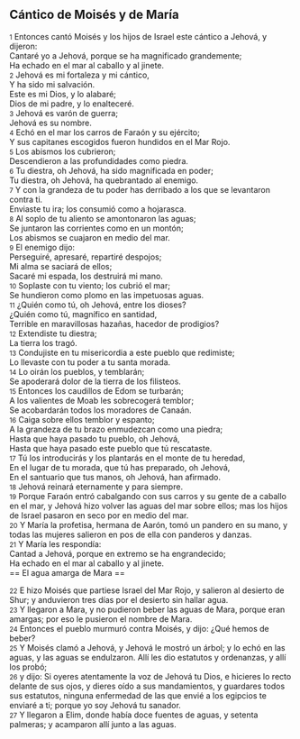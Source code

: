 == Cántico de Moisés y de María ==

{{anchor|1}} <small>1</small> Entonces cantó Moisés y los hijos de Israel este cántico a Jehová, y dijeron:<br>
Cantaré yo a Jehová, porque se ha magnificado grandemente;<br>
Ha echado en el mar al caballo y al jinete.<br>
{{anchor|2}} <small>2</small> Jehová es mi fortaleza y mi cántico,<br>
Y ha sido mi salvación.<br>
Este es mi Dios, y lo alabaré;<br>
Dios de mi padre, y lo enalteceré.<br>
{{anchor|3}} <small>3</small> Jehová es varón de guerra;<br>
Jehová es su nombre.<br>
{{anchor|4}} <small>4</small> Echó en el mar los carros de Faraón y su ejército;<br>
Y sus capitanes escogidos fueron hundidos en el Mar Rojo.<br>
{{anchor|5}} <small>5</small> Los abismos los cubrieron;<br>
Descendieron a las profundidades como piedra.<br>
{{anchor|6}} <small>6</small> Tu diestra, oh Jehová, ha sido magnificada en poder;<br>
Tu diestra, oh Jehová, ha quebrantado al enemigo.<br>
{{anchor|7}} <small>7</small> Y con la grandeza de tu poder has derribado a los que se levantaron contra ti.<br>
Enviaste tu ira; los consumió como a hojarasca.<br>
{{anchor|8}} <small>8</small> Al soplo de tu aliento se amontonaron las aguas;<br>
Se juntaron las corrientes como en un montón;<br>
Los abismos se cuajaron en medio del mar.<br>
{{anchor|9}} <small>9</small> El enemigo dijo:<br>
Perseguiré, apresaré, repartiré despojos;<br>
Mi alma se saciará de ellos;<br>
Sacaré mi espada, los destruirá mi mano.<br>
{{anchor|10}} <small>10</small> Soplaste con tu viento; los cubrió el mar;<br>
Se hundieron como plomo en las impetuosas aguas.<br>
{{anchor|11}} <small>11</small> ¿Quién como tú, oh Jehová, entre los dioses?<br>
¿Quién como tú, magnífico en santidad,<br>
Terrible en maravillosas hazañas, hacedor de prodigios?<br>
{{anchor|12}} <small>12</small> Extendiste tu diestra;<br>
La tierra los tragó.<br>
{{anchor|13}} <small>13</small> Condujiste en tu misericordia a este pueblo que redimiste;<br>
Lo llevaste con tu poder a tu santa morada.<br>
{{anchor|14}} <small>14</small> Lo oirán los pueblos, y temblarán;<br>
Se apoderará dolor de la tierra de los filisteos.<br>
{{anchor|15}} <small>15</small> Entonces los caudillos de Edom se turbarán;<br>
A los valientes de Moab les sobrecogerá temblor;<br>
Se acobardarán todos los moradores de Canaán.<br>
{{anchor|16}} <small>16</small> Caiga sobre ellos temblor y espanto;<br>
A la grandeza de tu brazo enmudezcan como una piedra;<br>
Hasta que haya pasado tu pueblo, oh Jehová,<br>
Hasta que haya pasado este pueblo que tú rescataste.<br>
{{anchor|17}} <small>17</small> Tú los introducirás y los plantarás en el monte de tu heredad,<br>
En el lugar de tu morada, que tú has preparado, oh Jehová,<br>
En el santuario que tus manos, oh Jehová, han afirmado.<br>
{{anchor|18}} <small>18</small> Jehová reinará eternamente y para siempre.<br>
{{anchor|19}} <small>19</small> Porque Faraón entró cabalgando con sus carros y su gente de a caballo en el mar, y Jehová hizo volver las aguas del mar sobre ellos; mas los hijos de Israel pasaron en seco por en medio del mar.<br>
{{anchor|20}} <small>20</small> Y María la profetisa, hermana de Aarón, tomó un pandero en su mano, y todas las mujeres salieron en pos de ella con panderos y danzas.<br>
{{anchor|21}} <small>21</small> Y María les respondía:<br>
Cantad a Jehová, porque en extremo se ha engrandecido;<br>
Ha echado en el mar al caballo y al jinete.<br>
== El agua amarga de Mara ==

{{anchor|22}} <small>22</small> E hizo Moisés que partiese Israel del Mar Rojo, y salieron al desierto de Shur; y anduvieron tres días por el desierto sin hallar agua.<br>
{{anchor|23}} <small>23</small> Y llegaron a Mara, y no pudieron beber las aguas de Mara, porque eran amargas; por eso le pusieron el nombre de Mara.<br>
{{anchor|24}} <small>24</small> Entonces el pueblo murmuró contra Moisés, y dijo: ¿Qué hemos de beber?<br>
{{anchor|25}} <small>25</small> Y Moisés clamó a Jehová, y Jehová le mostró un árbol; y lo echó en las aguas, y las aguas se endulzaron. Allí les dio estatutos y ordenanzas, y allí los probó;<br>
{{anchor|26}} <small>26</small> y dijo: Si oyeres atentamente la voz de Jehová tu Dios, e hicieres lo recto delante de sus ojos, y dieres oído a sus mandamientos, y guardares todos sus estatutos, ninguna enfermedad de las que envié a los egipcios te enviaré a ti; porque yo soy Jehová tu sanador.<br>
{{anchor|27}} <small>27</small> Y llegaron a Elim, donde había doce fuentes de aguas, y setenta palmeras; y acamparon allí junto a las aguas.<br>
